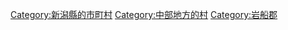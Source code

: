 {{Commonscat|Awashimaura, Niigata}}
{{Catmore}}

{{DEFAULTSORT:Awashimaura}}
[[Category:新潟縣的市町村|Category:新潟縣的市町村]]
[[Category:中部地方的村|Category:中部地方的村]]
[[Category:岩船郡|Category:岩船郡]]